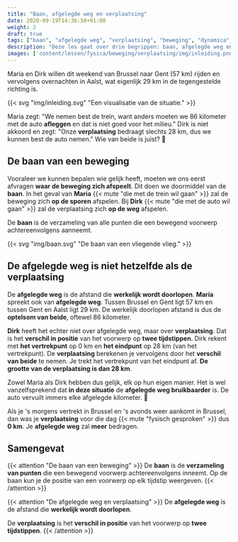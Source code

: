 ```yaml
---
title: "Baan, afgelegde weg en verplaatsing"
date: 2020-09-19T14:36:58+01:00
weight: 2
draft: true
tags: ["baan", "afgelegde weg", "verplaatsing", "beweging", "dynamica", "kinematica"]
description: "Deze les gaat over drie begrippen: baan, afgelegde weg en verplaatsingen. Ze betekenen alle drie net iets anders en mogen niet verward worden."
images: ['content/lessen/fysica/beweging/verplaatsing/img/inleiding.png', 'content/lessen/fysica/beweging/verplaatsing/img/baan.png']
---
```

Maria en Dirk willen dit weekend van Brussel naar Gent (57 km) rijden en vervolgens overnachten in Aalst, wat eigenlijk 29 km in de tegengestelde richting is. 

{{< svg "img/inleiding.svg" "Een visualisatie van de situatie." >}}

Maria zegt: \"We nemen best de trein, want anders moeten we 86 kilometer met de auto **afleggen** en dat is niet goed voor het milieu.\" Dirk is niet akkoord en zegt: \"Onze **verplaatsing** bedraagt slechts 28 km, dus we kunnen best de auto nemen.\" Wie van beide is juist? 🤔

## De baan van een beweging
Vooraleer we kunnen bepalen wie gelijk heeft, moeten we ons eerst afvragen **waar de beweging zich afspeelt**. Dit doen we doormiddel van de **baan**. In het geval van **Maria** {{< mute "die met de trein wil gaan" >}} zal de beweging zich **op de sporen** afspelen. Bij **Dirk** {{< mute "die met de auto wil gaan" >}} zal de verplaatsing zich **op de weg** afspelen.

De **baan** is de verzameling van alle punten die een bewegend voorwerp achtereenvolgens aanneemt.

{{< svg "img/baan.svg" "De baan van een vliegende vlieg." >}}

## De afgelegde weg is niet hetzelfde als de verplaatsing
De **afgelegde weg** is de afstand die **werkelijk wordt doorlopen**. **Maria** spreekt ook van **afgelegde weg**. Tussen Brussel en Gent ligt 57 km en tussen Gent en Aalst ligt 29 km. De werkelijk doorlopen afstand is dus de **optelsom van beide**, oftewel 86 kilometer.

**Dirk** heeft het echter niet over afgelegde weg, maar over **verplaatsing**. Dat is het **verschil in positie** van het voorwerp op **twee tijdstippen**. Dirk rekent met **het vertrekpunt** op 0 km en **het eindpunt** op 28 km (van het vertrekpunt). De **verplaatsing** berekenen je vervolgens door het **verschil van beide** te nemen. Je trekt het vertrekpunt van het eindpunt af. **De grootte van de verplaatsing is dan 28 km**.

Zowel Maria als Dirk hebben dus gelijk, elk op hun eigen manier. Het is wel vanzelfsprekend dat **in deze situatie** de **afgelegde weg bruikbaarder** is. De auto vervuilt immers elke afgelegde kilometer. 💨

Als je 's morgens vertrekt in Brussel en 's avonds weer aankomt in Brussel, dan was je **verplaatsing** voor die dag {{< mute "fysisch gesproken" >}} dus **0 km**. Je **afgelegde weg** zal **meer** bedragen.


## Samengevat
{{< attention "De baan van een beweging" >}}
De **baan** is de **verzameling van punten** die een bewegend voorwerp achtereenvolgens inneemt. Op de baan kun je de positie van een voorwerp op elk tijdstip weergeven.
{{< /attention >}}

{{< attention "De afgelegde weg en verplaatsing" >}}
De **afgelegde weg** is de afstand die **werkelijk wordt doorlopen**.

De **verplaatsing** is het **verschil in positie** van het voorwerp op **twee tijdstippen**.
{{< /attention >}}